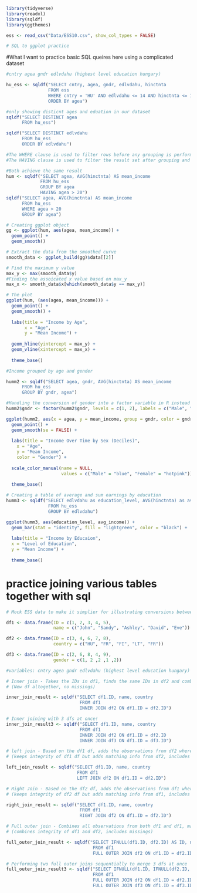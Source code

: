 ```r
library(tidyverse)
library(readxl)
library(sqldf)
library(ggthemes)

ess <- read_csv("Data/ESS10.csv", show_col_types = FALSE)

# SQL to ggplot practice 
```


#What I want to practice basic SQL queires here using a complicated dataset 
```r
#cntry agea gndr edlvdahu (highest level education hungary)

hu_ess <- sqldf("SELECT cntry, agea, gndr, edlvdahu, hinctnta 
                FROM ess
                WHERE cntry = 'HU' AND edlvdahu <= 14 AND hinctnta <= 10  
                ORDER BY agea")

#only showing disticnt ages and eduation in our dataset 
sqldf("SELECT DISTINCT agea
      FROM hu_ess")

sqldf("SELECT DISTINCT edlvdahu
      FROM hu_ess
      ORDER BY edlvdahu")
```


```r
#The WHERE clause is used to filter rows before any grouping is performed in a query.
#The HAVING clause is used to filter the result set after grouping and aggregation have been performed in a query.

#Both achieve the same result 
hum <- sqldf("SELECT agea, AVG(hinctnta) AS mean_income 
             FROM hu_ess 
             GROUP BY agea 
             HAVING agea > 20")
sqldf("SELECT agea, AVG(hinctnta) AS mean_income 
      FROM hu_ess 
      WHERE agea > 20 
      GROUP BY agea")

# Creating ggplot object
gg <- ggplot(hum, aes(agea, mean_income)) +
  geom_point() +
  geom_smooth()

# Extract the data from the smoothed curve
smooth_data <- ggplot_build(gg)$data[[2]]

# Find the maximum y value
max_y <- max(smooth_data$y)
#Finding the assoicated x value based on max_y
max_x <- smooth_data$x[which(smooth_data$y == max_y)]

# The plot
ggplot(hum, (aes(agea, mean_income))) +
  geom_point() +
  geom_smooth() +
  
  labs(title = "Income by Age",
       x = "Age",
       y = "Mean Income") +
    
  geom_hline(yintercept = max_y) +
  geom_vline(xintercept = max_x) +
  
  theme_base()
```


```r
#Income grouped by age and gender

humm2 <- sqldf("SELECT agea, gndr, AVG(hinctnta) AS mean_income
      FROM hu_ess
      GROUP BY gndr, agea")

#Handling the conversion of gender into a factor variable in R instead of sql
humm2$gndr <- factor(humm2$gndr, levels = c(1, 2), labels = c("Male", "Female"))

ggplot(humm2, aes(x = agea, y = mean_income, group = gndr, color = gndr)) +
  geom_point() +
  geom_smooth(se = FALSE) +
  
  labs(title = "Income Over Time by Sex (Deciles)", 
    x = "Age",
    y = "Mean Income",
    color = "Gender") +
  
  scale_color_manual(name = NULL,
                     values = c("Male" = "blue", "Female" = "hotpink")) +
  
  theme_base()
```


```r
# Creating a table of average and sum earnings by education  
humm3 <- sqldf("SELECT edlvdahu as education_level, AVG(hinctnta) as avg_income, SUM(hinctnta) as sum_income, STDEV(hinctnta) as std, COUNT(*) as total_obs
                FROM hu_ess
                GROUP BY edlvdahu")

ggplot(humm3, aes(education_level, avg_income)) + 
  geom_bar(stat = "identity", fill = "lightgreen", color = "black") +
  
  labs(title = "Income by Educaion", 
  x = "Level of Education",
  y = "Mean Income") +
  
  theme_base()
```

# practice joining various tables together with sql
```r
# Mock ESS data to make it simplier for illustrating conversions between dataframes 

df1 <- data.frame(ID = c(1, 2, 3, 4, 5),
                  name = c("John", "Sandy", "Ashley", "David", "Eve"))

df2 <- data.frame(ID = c(3, 4, 6, 7, 8),
                  country = c("HU", "FR", "FI", "LT", "FR"))

df3 <- data.frame(ID = c(2, 6, 8, 4, 9),
                  gender = c(1, 2 ,2 ,1 ,2))
```


```r
#variables: cntry agea gndr edlvdahu (highest level education hungary)

# Inner join - Takes the IDs in df1, finds the same IDs in df2 and combines only those rows together 
# (New df altogether, no missings)

inner_join_result <- sqldf("SELECT df1.ID, name, country 
                            FROM df1
                            INNER JOIN df2 ON df1.ID = df2.ID")

# Inner joining with 3 dfs at once! 
inner_join_result3 <- sqldf("SELECT df1.ID, name, country 
                            FROM df1
                            INNER JOIN df2 ON df1.ID = df2.ID
                            INNER JOIN df3 ON df1.ID = df3.ID")

# left join - Based on the df1 df, adds the observations from df2 where there is a matching id in df1 
# (keeps integrity of df1 df but adds matching info from df2, includes missings) 

left_join_result <- sqldf("SELECT df1.ID, name, country
                           FROM df1
                           LEFT JOIN df2 ON df1.ID = df2.ID")

# Right Join - Based on the df2 df, adds the observations from df1 where there is a matching id in df2 
# (keeps integrity of df2 df but adds matching info from df1, includes missings) 

right_join_result <- sqldf("SELECT df1.ID, name, country
                            FROM df1
                            RIGHT JOIN df2 ON df1.ID = df2.ID")

# Full outer join - Combines all observations from both df1 and df1, matching on ID where there's observations in both and adding missing values otherwise 
# (combines integrity of df1 and df2, includes missings)

full_outer_join_result <- sqldf("SELECT IFNULL(df1.ID, df2.ID) AS ID, name, country 
                                 FROM df1
                                 FULL OUTER JOIN df2 ON df1.ID = df2.ID")

# Performing two full outer joins sequentially to merge 3 dfs at once  
full_outer_join_result3 <- sqldf("SELECT IFNULL(df1.ID, IFNULL(df2.ID, df3.ID)) AS ID, name, country, gender
                                 FROM df1
                                 FULL OUTER JOIN df2 ON df1.ID = df2.ID
                                 FULL OUTER JOIN df3 ON df1.ID = df3.ID OR df2.ID = df3.ID")
```